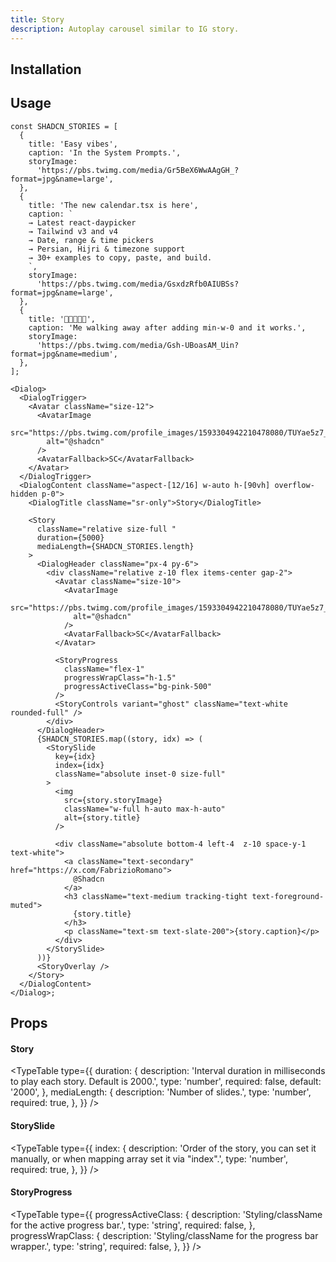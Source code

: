 ```yaml
---
title: Story
description: Autoplay carousel similar to IG story.
---
```


<ComponentPreview name="story-demo" />

## Installation

<ComponentInstallation name="story" />

## Usage

```tsx
const SHADCN_STORIES = [
  {
    title: 'Easy vibes',
    caption: 'In the System Prompts.',
    storyImage:
      'https://pbs.twimg.com/media/Gr5BeX6WwAAgGH_?format=jpg&name=large',
  },
  {
    title: 'The new calendar.tsx is here',
    caption: `
    → Latest react-daypicker
    → Tailwind v3 and v4
    → Date, range & time pickers
    → Persian, Hijri & timezone support
    → 30+ examples to copy, paste, and build.
    `,
    storyImage:
      'https://pbs.twimg.com/media/GsxdzRfb0AIUBSs?format=jpg&name=large',
  },
  {
    title: '🤣🤣🤣🤣🤣',
    caption: 'Me walking away after adding min-w-0 and it works.',
    storyImage:
      'https://pbs.twimg.com/media/Gsh-UBoasAM_Uin?format=jpg&name=medium',
  },
];

<Dialog>
  <DialogTrigger>
    <Avatar className="size-12">
      <AvatarImage
        src="https://pbs.twimg.com/profile_images/1593304942210478080/TUYae5z7_400x400.jpg"
        alt="@shadcn"
      />
      <AvatarFallback>SC</AvatarFallback>
    </Avatar>
  </DialogTrigger>
  <DialogContent className="aspect-[12/16] w-auto h-[90vh] overflow-hidden p-0">
    <DialogTitle className="sr-only">Story</DialogTitle>

    <Story
      className="relative size-full "
      duration={5000}
      mediaLength={SHADCN_STORIES.length}
    >
      <DialogHeader className="px-4 py-6">
        <div className="relative z-10 flex items-center gap-2">
          <Avatar className="size-10">
            <AvatarImage
              src="https://pbs.twimg.com/profile_images/1593304942210478080/TUYae5z7_400x400.jpg"
              alt="@shadcn"
            />
            <AvatarFallback>SC</AvatarFallback>
          </Avatar>

          <StoryProgress
            className="flex-1"
            progressWrapClass="h-1.5"
            progressActiveClass="bg-pink-500"
          />
          <StoryControls variant="ghost" className="text-white rounded-full" />
        </div>
      </DialogHeader>
      {SHADCN_STORIES.map((story, idx) => (
        <StorySlide
          key={idx}
          index={idx}
          className="absolute inset-0 size-full"
        >
          <img
            src={story.storyImage}
            className="w-full h-auto max-h-auto"
            alt={story.title}
          />

          <div className="absolute bottom-4 left-4  z-10 space-y-1 text-white">
            <a className="text-secondary" href="https://x.com/FabrizioRomano">
              @Shadcn
            </a>
            <h3 className="text-medium tracking-tight text-foreground-muted">
              {story.title}
            </h3>
            <p className="text-sm text-slate-200">{story.caption}</p>
          </div>
        </StorySlide>
      ))}
      <StoryOverlay />
    </Story>
  </DialogContent>
</Dialog>;
```

## Props

#### Story

<TypeTable
  type={{
    duration: {
      description:
        'Interval duration in milliseconds to play each story. Default is 2000.',
      type: 'number',
      required: false,
      default: '2000',
    },
    mediaLength: {
      description: 'Number of slides.',
      type: 'number',
      required: true,
    },
  }}
/>
#### StorySlide

<TypeTable
  type={{
    index: {
      description:
        'Order of the story, you can set it manually, or when mapping array set it via "index".',
      type: 'number',
      required: true,
    },
  }}
/>

#### StoryProgress

<TypeTable
  type={{
    progressActiveClass: {
      description: 'Styling/className for the active progress bar.',
      type: 'string',
      required: false,
    },
    progressWrapClass: {
      description: 'Styling/className for the progress bar wrapper.',
      type: 'string',
      required: false,
    },
  }}
/>
